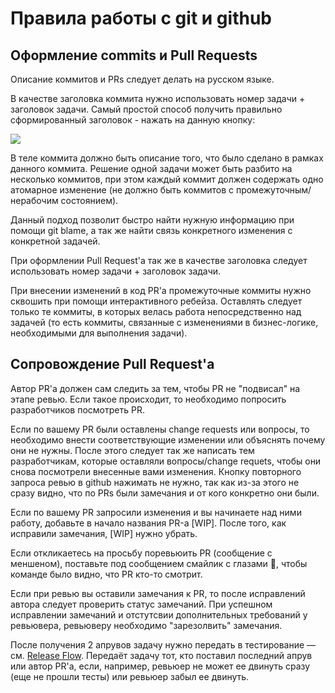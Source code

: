
<Meta title="Документация/Правила работы с git и github" />

# Правила работы с git и github

## Оформление commits и Pull Requests

Описание коммитов и PRs следует делать на русском языке.

В качестве заголовка коммита нужно использовать номер задачи + заголовок задачи. Самый простой способ получить правильно сформированный заголовок - нажать на данную кнопку:

![](https://s.csssr.ru/U07B23NE8/2020-01-27_15-31-52_wxlxb.jpg)

В теле коммита должно быть описание того, что было сделано в рамках данного коммита. Решение одной задачи может быть разбито на несколько коммитов, при этом каждый коммит должен содержать одно атомарное изменение (не должно быть коммитов с промежуточным/нерабочим состоянием).

Данный подход позволит быстро найти нужную информацию при помощи git blame, а так же найти связь конкретного изменения с конкретной задачей.

При оформлении Pull Request'a так же в качестве заголовка следует использовать номер задачи + заголовок задачи.

При внесении изменений в код PR'a промежуточные коммиты нужно сквошить при помощи интерактивного ребейза. Оставлять следует только те коммиты, в которых велась работа непосредственно над задачей (то есть коммиты, связанные с изменениями в бизнес-логике, необходимыми для выполнения задачи).

## Сопровождение Pull Request'a

Автор PR'a должен сам следить за тем, чтобы PR не "подвисал" на этапе ревью. Если такое происходит, то необходимо попросить разработчиков посмотреть PR.

Если по вашему PR были оставлены change requests или вопросы, то необходимо внести соответствующие изменении или объяснять почему они не нужны. После этого следует так же написать тем разработчикам, которые оставляли вопросы/change requets, чтобы они снова посмотрели внесенные вами изменения. Кнопку повторного запроса ревью в github нажимать не нужно, так как из-за этого не сразу видно, что по PRs были замечания и от кого конкретно они были.

Если по вашему PR запросили изменения и вы начинаете над ними работу, добавьте в начало названия PR-а [WIP]. После того, как исправили замечания, [WIP] нужно убрать.

Если откликаетесь на просьбу поревьюить PR (сообщение с меншеном), поставьте под сообщением смайлик с глазами :eyes:, чтобы команде было видно, что PR кто-то смотрит.

Если при ревью вы оставили замечания к PR, то после исправлений автора следует проверить статус замечаний. При успешном исправлении замечаний и отстутсвии дополнительных требований у ревьювера, ревьюверу необходимо "зарезолвить" замечания.

После получения 2 апрувов задачу нужно передать в тестирование — см. [Release Flow](?path=/docs/документация-release-flow--page). Передаёт задачу тот, кто поставил последний апрув или автор PR'a, если, например, ревьюер не может ее двинуть сразу (еще не прошли тесты) или ревьюер забыл ее двинуть.

